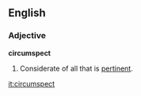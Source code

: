 ==English==

===Adjective===
'''circumspect'''
# Considerate of all that is [[pertinent]].

[[it:circumspect]]